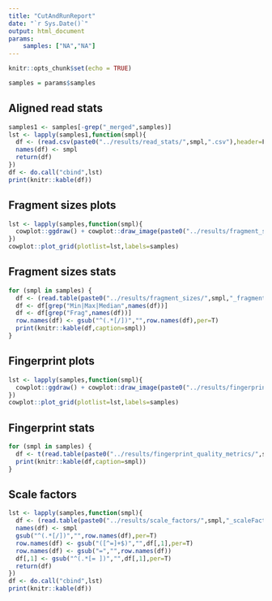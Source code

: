 ```yaml
---
title: "CutAndRunReport"
date: "`r Sys.Date()`"
output: html_document
params:
    samples: ["NA","NA"]
---
```


```r
knitr::opts_chunk$set(echo = TRUE)
```


```r
samples = params$samples
```

## Aligned read stats
```r
samples1 <- samples[-grep("_merged",samples)]
lst <- lapply(samples1,function(smpl){
  df <- (read.csv(paste0("../results/read_stats/",smpl,".csv"),header=F,row.names=1))
  names(df) <- smpl
  return(df)
})
df <- do.call("cbind",lst)
print(knitr::kable(df))
```

## Fragment sizes plots
```r
lst <- lapply(samples,function(smpl){
  cowplot::ggdraw() + cowplot::draw_image(paste0("../results/fragment_sizes_plots/",smpl,"_fragment_sizes.png"), scale = 1)
})
cowplot::plot_grid(plotlist=lst,labels=samples)
```

## Fragment sizes stats

```r
for (smpl in samples) {
  df <- (read.table(paste0("../results/fragment_sizes/",smpl,"_fragment_sizes_stats.txt"),sep="\t",header=T,row.names = 1))
  df <- df[grep("Min|Max|Median",names(df))]
  df <- df[grep("Frag",names(df))]
  row.names(df) <- gsub("^(.*[/])","",row.names(df),per=T)
  print(knitr::kable(df,caption=smpl))
}
```

## Fingerprint plots

```r
lst <- lapply(samples,function(smpl){
  cowplot::ggdraw() + cowplot::draw_image(paste0("../results/fingerprint_plots/",smpl,"_fingerprint.png"), scale = 1)
})
cowplot::plot_grid(plotlist=lst,labels=samples)
```

## Fingerprint stats

```r
for (smpl in samples) {
  df <- t(read.table(paste0("../results/fingerprint_quality_metrics/",smpl,"_fingerprint_quality_metrics.txt"),sep="\t",header=T,row.names = 1))
  print(knitr::kable(df,caption=smpl))
}
```

## Scale factors
```r
lst <- lapply(samples,function(smpl){
  df <- (read.table(paste0("../results/scale_factors/",smpl,"_scaleFactor.txt"),sep="\t",header=F,skip=1))
  names(df) <- smpl
  gsub("^(.*[/])","",row.names(df),per=T)
  row.names(df) <- gsub("([^=]+$)","",df[,1],per=T)
  row.names(df) <- gsub("=","",row.names(df))
  df[,1] <- gsub("^(.*[= ])","",df[,1],per=T)
  return(df)
})
df <- do.call("cbind",lst)
print(knitr::kable(df))
```

